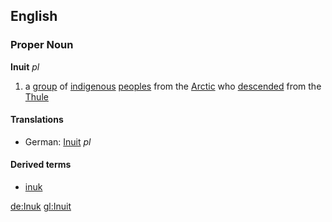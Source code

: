 ==English==
===Proper Noun===
'''Inuit''' ''pl''
# a [[group]] of [[indigenous]] [[people]]s from the [[Arctic]] who [[descend]]ed from the [[Thule]]

====Translations====
*German: [[Inuit#German|Inuit]] ''pl''

====Derived terms====
*[[inuk]]

[[de:Inuk]]
[[gl:Inuit]]